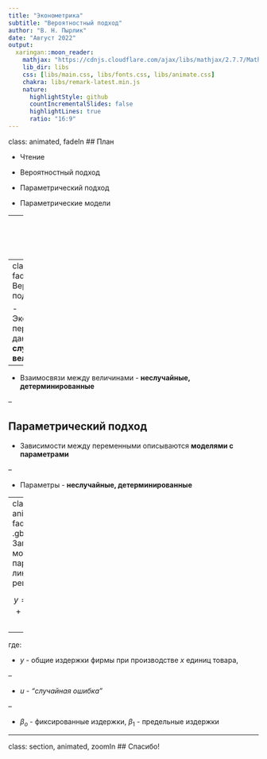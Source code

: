 ```yaml
---
title: "Эконометрика"
subtitle: "Вероятностный подход"
author: "В. Н. Пырлик"
date: "Август 2022"
output:
  xaringan::moon_reader:
    mathjax: "https://cdnjs.cloudflare.com/ajax/libs/mathjax/2.7.7/MathJax.js?config=TeX-MML-AM_CHTML"
    lib_dir: libs
    css: [libs/main.css, libs/fonts.css, libs/animate.css]
    chakra: libs/remark-latest.min.js
    nature:
      highlightStyle: github
      countIncrementalSlides: false
      highlightLines: true
      ratio: "16:9"
---
```

class: animated, fadeIn
## План

- Чтение

- Вероятностный подход

- Параметрический подход

- Параметрические модели

---
class: animated, fadeIn
## Чтение

**HE, Chapter 1.2**

*The Probability Approach to Econometrics*

</br>

**SW, Введение**

*Теория, которой соответствует практика*

---
class: animated, fadeIn
## Вероятностный подход

- Экономические переменные и данные - **случайные величины**

--

- Взаимосвязи между величинами - **неслучайные, детерминированные**

--

## Параметрический подход

- Зависимости между переменными описываются **моделями с параметрами**

--

- Параметры - **неслучайные, детерминированные**


---
class: animated, fadeIn
## .gb[Пример.] Запись модели парной линейной регрессии

$$y = \beta_o + \beta_1 y + u,\;\;\mathbb{E}[u|x]=0,$$
--

где:

- $y$ - общие издержки фирмы при производстве $x$ единиц товара,

--

- $u$ - *"случайная ошибка"*

--

- $\beta_o$ - фиксированные издержки, $\beta_1$ - предельные издержки


---
class: section, animated, zoomIn
## Спасибо!


